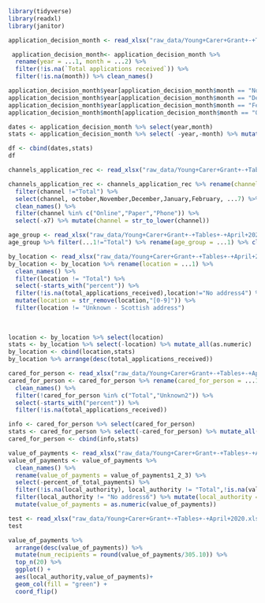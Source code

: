 ```r
library(tidyverse)
library(readxl)
library(janitor)

```

```r
application_decision_month <- read_xlsx("raw_data/Young+Carer+Grant+-+Tables+-+April+2020.xlsx",sheet = 2,skip = 3)
```

```r
 application_decision_month<- application_decision_month %>% 
  rename(year = ...1, month = ...2) %>% 
  filter(!is.na(`Total applications received`)) %>% 
  filter(!is.na(month)) %>% clean_names()
```

```r
application_decision_month$year[application_decision_month$month == "November"] <- "2019"
application_decision_month$year[application_decision_month$month == "December"] <- "2019"
application_decision_month$year[application_decision_month$month == "February"] <- "2020"
application_decision_month$month[application_decision_month$month == "October2"] <- "October"
```

```r
dates <- application_decision_month %>% select(year,month)
stats <- application_decision_month %>% select( -year,-month) %>% mutate_all(as.numeric)
```
```r
df <- cbind(dates,stats)
df
```

```r
channels_application_rec <- read_xlsx("raw_data/Young+Carer+Grant+-+Tables+-+April+2020.xlsx",sheet = 3,skip = 4)

channels_application_rec <- channels_application_rec %>% rename(channel = ...1, october = October1) %>% 
  filter(channel !="Total") %>% 
  select(channel, october,November,December,January,February, ...7) %>%
  clean_names() %>% 
  filter(channel %in% c("Online","Paper","Phone")) %>% 
  select(-x7) %>% mutate(channel = str_to_lower(channel))
```


```r
age_group <- read_xlsx("raw_data/Young+Carer+Grant+-+Tables+-+April+2020.xlsx",sheet = 4,skip = 3)
age_group %>% filter(...1!="Total") %>% rename(age_group = ...1) %>% clean_names() %>%filter(!is.na(total_applications_received)) %>% mutate(age_group=replace(age_group,which(age_group=="Other2"),"other")) %>% select(-percent_of_total_applications_received,-percent_authorised,-percent_denied,-percent_withdrawn)

```

```r
by_location <- read_xlsx("raw_data/Young+Carer+Grant+-+Tables+-+April+2020.xlsx",sheet = 5,skip = 3)
by_location <- by_location %>% rename(location = ...1) %>% 
  clean_names() %>% 
  filter(location != "Total") %>% 
  select(-starts_with("percent")) %>% 
  filter(!is.na(total_applications_received),location!="No address4") %>% 
  mutate(location = str_remove(location,"[0-9]")) %>% 
  filter(location != "Unknown - Scottish address")
  
  
  
location <- by_location %>% select(location)
stats <- by_location %>% select(-location) %>% mutate_all(as.numeric)
by_location <- cbind(location,stats)
by_location %>% arrange(desc(total_applications_received))
```

```r
cared_for_person <- read_xlsx("raw_data/Young+Carer+Grant+-+Tables+-+April+2020.xlsx",sheet = 6,skip = 3)
cared_for_person <- cared_for_person %>% rename(cared_for_person = ...1) %>% 
  clean_names() %>% 
  filter(!cared_for_person %in% c("Total","Unknown2")) %>% 
  select(-starts_with("percent")) %>% 
  filter(!is.na(total_applications_received)) 

info <- cared_for_person %>% select(cared_for_person)
stats <- cared_for_person %>% select(-cared_for_person) %>% mutate_all(as.numeric)
cared_for_person <- cbind(info,stats)
```
```r
value_of_payments <- read_xlsx("raw_data/Young+Carer+Grant+-+Tables+-+April+2020.xlsx",sheet = 8,skip = 2)
value_of_payments <- value_of_payments %>% 
  clean_names() %>% 
  rename(value_of_payments = value_of_payments1_2_3) %>% 
  select(-percent_of_total_payments) %>% 
  filter(!is.na(local_authority), local_authority != "Total",!is.na(value_of_payments)) %>% 
  filter(local_authority != "No address6") %>% mutate(local_authority = str_remove(local_authority, "[0-9]")) %>% 
  mutate(value_of_payments = as.numeric(value_of_payments))
```


```r
test <- read_xlsx("raw_data/Young+Carer+Grant+-+Tables+-+April+2020.xlsx",sheet = 9,skip = 2)
test
```
```r
value_of_payments %>% 
  arrange(desc(value_of_payments)) %>%
  mutate(num_recipients = round(value_of_payments/305.10)) %>%   
  top_n(20) %>% 
  ggplot() +
  aes(local_authority,value_of_payments)+
  geom_col(fill = "green") +
  coord_flip()
  
```


